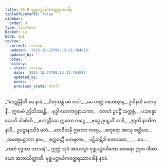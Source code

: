 ```yaml
---
title: 29.9 ဗုဒ္ဓုပဋ္ဌာယိကတ္ထေရအပဒါန
tableOfContents: false
sidebar:
  order: 9
type: tipitaka
basket: su
book: ap1
review:
  current: review
  updated: '2025-10-23T09:13:31.784815'
  updated_by: ''
  notes: ''
  history:
  - state: review
    date: '2025-10-23T09:13:31.784815'
    updated_by: ''
    notes: ''
    previous_state: draft
---
```



<ReviewStatus review={frontmatter.review} showDetails={true} />

<HypothesisAnnotation frontmatter={frontmatter} />

<DynamicBreadcrumb />

<Division number="38" book="ap1" e="ch" v="20" p="274">

<Paragraph number="3340" type="verses" book="ap1">
_“ဝေဋမ္ဘိနီတိ မေ နာမံ,_  
_ပိတုသန္တံ မမံ တဒါ;_  
_မမ ဟတ္ထံ ဂဟေတွာန,_  
ဥပါနယိ မဟာမုနိံ._  

</Paragraph>

</Division>
<Division number="39" book="ap1" e="ch" v="20" p="274">

<Paragraph number="3341" type="verses" book="ap1">
ဣမေမံ ဥဒ္ဒိသိဿန္တိ,_  
_ဗုဒ္ဓါ လောကဂ္ဂနာယကာ;_  
_တေဟံ ဥပဋ္ဌိံ သက္ကစ္စံ,_  
_ပသန္နော သေဟိ ပါဏိဘိ._  

</Paragraph>

</Division>
<Division number="40" book="ap1" e="ch" v="20" p="274">

<Paragraph number="3342" type="verses" book="ap1">
_ဧကတ္တိံသေ ဣတော ကပ္ပေ,_  
_ဗုဒ္ဓေ ဥပဋ္ဌဟိံ တဒါ;_  
_ဒုဂ္ဂတိံ နာဘိဇာနာမိ,_  
ဥပဋ္ဌာနဿိဒံ ဖလံ._  

</Paragraph>

</Division>
<Division number="41" book="ap1" e="ch" v="20" p="274">

<Paragraph number="3343" type="verses" book="ap1">
_တေဝီသမှိ ဣတော ကပ္ပေ,_  
_စတုရော အာသု ခတ္တိယာ;_  
_သမဏုပဋ္ဌာကာ နာမ,_  
_စက္ကဝတ္တီ မဟဗ္ဗလာ._  

</Paragraph>

</Division>
<Division number="42" book="ap1" e="ch" v="20" p="274">

<Paragraph number="3344" type="verses" book="ap1">
_ပဋိသမ္ဘိဒါ စတဿော,_  
_ …ပေ… _  
_ကတံ ဗုဒ္ဓဿ သာသနံ”._  

</Paragraph>

<Paragraph number="3345" book="ap1">
ဣတ္ထံ သုဒံ အာယသ္မာ ဗုဒ္ဓုပဋ္ဌာယိကော ထေရော ဣမာ ဂါထာယော အဘာသိတ္ထာတိ.

</Paragraph>
</Division>

<Paragraph number="3346" type="center" book="ap1">
ဗုဒ္ဓုပဋ္ဌာယိကတ္ထေရဿာပဒါနံ နဝမံ.
</Paragraph>